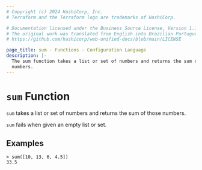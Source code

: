 ```yaml
---
# Copyright (c) 2024 HashiCorp, Inc.
# Terraform and the Terraform logo are trademarks of HashiCorp.

# Documentation licensed under the Business Source License, Version 1.1.
# The original work was translated from English into Brazilian Portuguese.
# https://github.com/hashicorp/web-unified-docs/blob/main/LICENSE

page_title: sum - Functions - Configuration Language
description: |-
  The sum function takes a list or set of numbers and returns the sum of those
  numbers.
---
```


# `sum` Function

`sum` takes a list or set of numbers and returns the sum of those numbers.

`sum` fails when given an empty list or set.

## Examples

```
> sum([10, 13, 6, 4.5])
33.5
```
